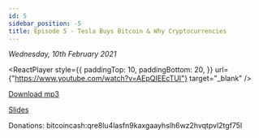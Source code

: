```yaml
---
id: 5
sidebar_position: -5
title: Episode 5 - Tesla Buys Bitcoin & Why Cryptocurrencies
---
```



_Wednesday, 10th February 2021_

<ReactPlayer
  style={{
    paddingTop: 10,
    paddingBottom: 20,
  }}
  url={"https://www.youtube.com/watch?v=AEpQIEEcTUI"}
  target="_blank"
/>

[Download mp3](https://drive.google.com/file/d/1HbMum9RvhoetM5Z1xvWLto2e0LOmNVF9/view?usp=sharing)

[Slides](https://docs.google.com/presentation/d/1ebXNt-6AucTufG2xAW4L3j4jsLfORArH4j0Y23aAdDg/edit?usp=sharing)

Donations: bitcoincash:qre8lu4lasfn9kaxgaayhslh6wz2hvqtpvl2tgf75l
